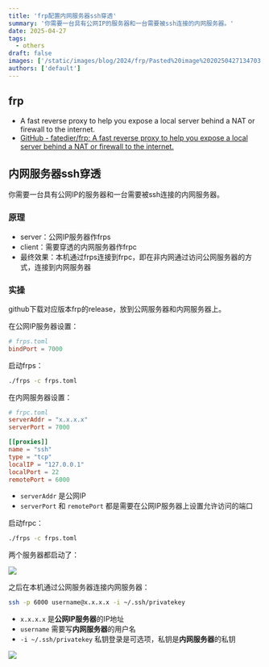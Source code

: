 ```yaml
---
title: 'frp配置内网服务器ssh穿透'
summary: '你需要一台具有公网IP的服务器和一台需要被ssh连接的内网服务器。'
date: 2025-04-27
tags:
  - others
draft: false
images: ['/static/images/blog/2024/frp/Pasted%20image%2020250427134703.webp']
authors: ['default']
---
```


## frp

- A fast reverse proxy to help you expose a local server behind a NAT or firewall to the internet.
- [GitHub - fatedier/frp: A fast reverse proxy to help you expose a local server behind a NAT or firewall to the internet.](https://github.com/fatedier/frp)

## 内网服务器ssh穿透

你需要一台具有公网IP的服务器和一台需要被ssh连接的内网服务器。

### 原理

- server：公网IP服务器作frps
- client：需要穿透的内网服务器作frpc
- 最终效果：本机通过frps连接到frpc，即在非内网通过访问公网服务器的方式，连接到内网服务器

### 实操

github下载对应版本frp的release，放到公网服务器和内网服务器上。

在公网IP服务器设置：

```toml
# frps.toml
bindPort = 7000
```

启动frps：

```bash
./frps -c frps.toml
```

在内网服务器设置：

```toml
# frpc.toml
serverAddr = "x.x.x.x"
serverPort = 7000

[[proxies]]
name = "ssh"
type = "tcp"
localIP = "127.0.0.1"
localPort = 22
remotePort = 6000
```

- `serverAddr` 是公网IP
- `serverPort` 和 `remotePort` 都是需要在公网IP服务器上设置允许访问的端口

启动frpc：

```bash
./frps -c frps.toml
```

两个服务器都启动了：

![](/static/images/blog/2024/frp/Pasted%20image%2020250427135057.webp)

之后在本机通过公网服务器连接内网服务器：

```bash
ssh -p 6000 username@x.x.x.x -i ~/.ssh/privatekey
```

- `x.x.x.x` 是**公网IP服务器**的IP地址
- `username` 需要写**内网服务器**的用户名
- `-i ~/.ssh/privatekey` 私钥登录是可选项，私钥是**内网服务器**的私钥

![](/static/images/blog/2024/frp/Pasted%20image%2020250427134703.webp)
